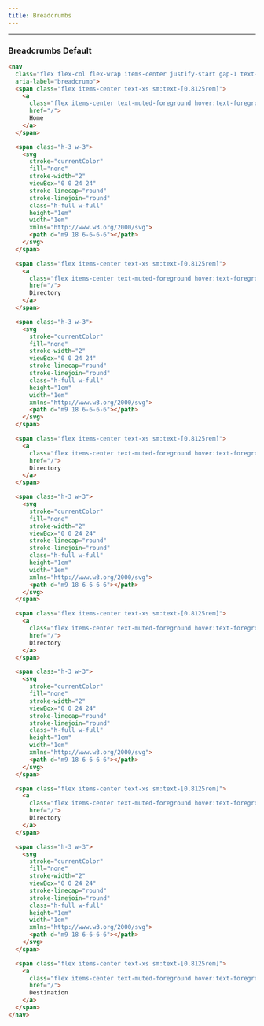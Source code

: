 ```yaml
---
title: Breadcrumbs
---
```


---


### Breadcrumbs Default

<BreadCrumbsDefault />

```html title="breadcrumbs.html"
<nav
  class="flex flex-col flex-wrap items-center justify-start gap-1 text-muted-foreground sm:flex-row"
  aria-label="breadcrumb">
  <span class="flex items-center text-xs sm:text-[0.8125rem]">
    <a
      class="flex items-center text-muted-foreground hover:text-foreground hover:underline"
      href="/">
      Home
    </a>
  </span>

  <span class="h-3 w-3">
    <svg
      stroke="currentColor"
      fill="none"
      stroke-width="2"
      viewBox="0 0 24 24"
      stroke-linecap="round"
      stroke-linejoin="round"
      class="h-full w-full"
      height="1em"
      width="1em"
      xmlns="http://www.w3.org/2000/svg">
      <path d="m9 18 6-6-6-6"></path>
    </svg>
  </span>

  <span class="flex items-center text-xs sm:text-[0.8125rem]">
    <a
      class="flex items-center text-muted-foreground hover:text-foreground hover:underline"
      href="/">
      Directory
    </a>
  </span>

  <span class="h-3 w-3">
    <svg
      stroke="currentColor"
      fill="none"
      stroke-width="2"
      viewBox="0 0 24 24"
      stroke-linecap="round"
      stroke-linejoin="round"
      class="h-full w-full"
      height="1em"
      width="1em"
      xmlns="http://www.w3.org/2000/svg">
      <path d="m9 18 6-6-6-6"></path>
    </svg>
  </span>

  <span class="flex items-center text-xs sm:text-[0.8125rem]">
    <a
      class="flex items-center text-muted-foreground hover:text-foreground hover:underline"
      href="/">
      Directory
    </a>
  </span>

  <span class="h-3 w-3">
    <svg
      stroke="currentColor"
      fill="none"
      stroke-width="2"
      viewBox="0 0 24 24"
      stroke-linecap="round"
      stroke-linejoin="round"
      class="h-full w-full"
      height="1em"
      width="1em"
      xmlns="http://www.w3.org/2000/svg">
      <path d="m9 18 6-6-6-6"></path>
    </svg>
  </span>

  <span class="flex items-center text-xs sm:text-[0.8125rem]">
    <a
      class="flex items-center text-muted-foreground hover:text-foreground hover:underline"
      href="/">
      Directory
    </a>
  </span>

  <span class="h-3 w-3">
    <svg
      stroke="currentColor"
      fill="none"
      stroke-width="2"
      viewBox="0 0 24 24"
      stroke-linecap="round"
      stroke-linejoin="round"
      class="h-full w-full"
      height="1em"
      width="1em"
      xmlns="http://www.w3.org/2000/svg">
      <path d="m9 18 6-6-6-6"></path>
    </svg>
  </span>

  <span class="flex items-center text-xs sm:text-[0.8125rem]">
    <a
      class="flex items-center text-muted-foreground hover:text-foreground hover:underline"
      href="/">
      Directory
    </a>
  </span>

  <span class="h-3 w-3">
    <svg
      stroke="currentColor"
      fill="none"
      stroke-width="2"
      viewBox="0 0 24 24"
      stroke-linecap="round"
      stroke-linejoin="round"
      class="h-full w-full"
      height="1em"
      width="1em"
      xmlns="http://www.w3.org/2000/svg">
      <path d="m9 18 6-6-6-6"></path>
    </svg>
  </span>

  <span class="flex items-center text-xs sm:text-[0.8125rem]">
    <a
      class="flex items-center text-muted-foreground hover:text-foreground hover:underline"
      href="/">
      Destination
    </a>
  </span>
</nav>
```
